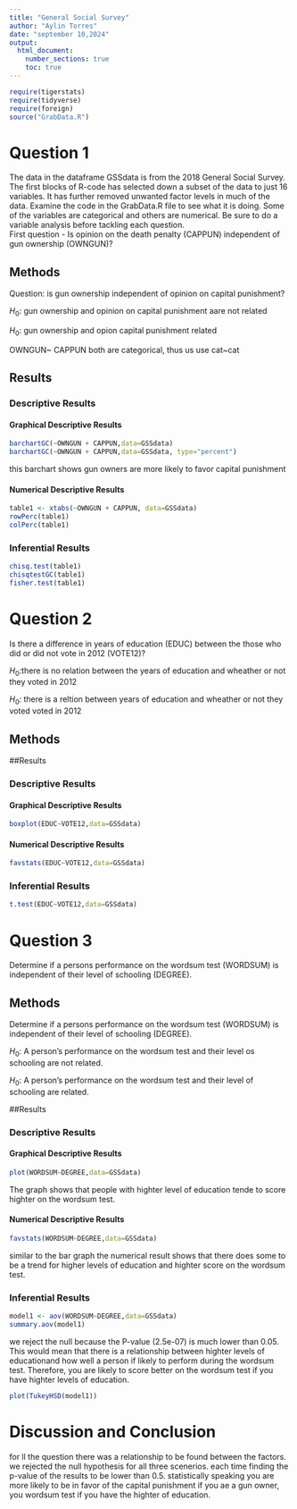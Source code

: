 ```yaml
---
title: "General Social Survey"
author: "Aylin Torres"
date: "september 10,2024"
output: 
  html_document:
    number_sections: true
    toc: true
---
```



```r
require(tigerstats)
require(tidyverse)
require(foreign)
source("GrabData.R")
```




#  Question 1

<!--In this section you explain what you are trying to show.  Where did the data come from?  What is the research or other question you are trying to answer?!-->

The data in the dataframe GSSdata is from the 2018 General Social Survey. The first blocks of R-code has selected down a subset of the data to just 16 variables. It has further removed unwanted factor levels in much of the data. Examine the code in the GrabData.R file to see what it is doing. Some of the variables are categorical and others are numerical. Be sure to do a variable analysis before tackling each question.  
First question - Is opinion on the death penalty (CAPPUN) independent of gun ownership (OWNGUN)?


## Methods

<!--Decide on your methods:  use "variable analysis" or other appropriate descriptors.  Make sure to choose at least one graphical method and at least one numerical method.!-->

Question: is gun ownership independent of opinion on capital punishment?

$H_0$: gun ownership and opinion on capital punishment aare not related


$H_0$: gun ownership and opion capital punishment related 


OWNGUN~ CAPPUN both are categorical, thus us use cat~cat
 
 

## Results

<!--Divide this section into two sub-sections:  One for your descriptive  results and one for your inferential results.!-->

### Descriptive Results

#### Graphical Descriptive Results

<!--Graphical results here.  Make sure to show your code.  Provide appropriate labels for axes, giving units if possible, and provide a good title for the graph, too.  Use the graphical results to describe the patterns if any that exist in the data as focused toward the research question!-->

```r
barchartGC(~OWNGUN + CAPPUN,data=GSSdata)
barchartGC(~OWNGUN + CAPPUN,data=GSSdata, type="percent")

```
           
this barchart shows gun owners are more likely to favor capital punishment  
 
#### Numerical Descriptive Results


<!--Numerical results go here. Use the numerical results to describe the patterns if any that exist in the data as focused toward the research question!-->
  
```r
table1 <- xtabs(~OWNGUN + CAPPUN, data=GSSdata)
rowPerc(table1)
colPerc(table1)
```  

### Inferential Results

<!--State hypothesis clearly.  Make sure your discussion of the inferential test covers all the aspects that the test output produces, such as test statistic, p-value etc.  Make a decision about the null hypothesis, explain the assumptions on which the selected test/procedure was based, and why the chosen procedure satisfys the assumptions and is appropriate to answer the research question!-->

```r
chisq.test(table1)
chisqtestGC(table1)
fisher.test(table1)
```

#  Question 2

<!--In this section you explain what you are trying to show.  Where did the data come from?  What is the research or other question you are trying to answer?!-->

Is there a difference in years of education (EDUC) between the those who did or did not vote in 2012 (VOTE12)?

$H_0$:there is no relation between the years of education and wheather or not they voted in 2012

$H_0$: there is a reltion between years of education and wheather or not they voted voted in 2012

## Methods

<!--Decide on your methods:  use "variable analysis" or other appropriate descriptors.  Make sure to choose at least one graphical method and at least one numerical method.!-->

##Results

<!--Divide this section into two sub-sections:  One for your descriptive  results and one for your inferential results.!-->

### Descriptive Results

#### Graphical Descriptive Results

```r
boxplot(EDUC~VOTE12,data=GSSdata)
```

<!--Graphical results here.  Make sure to show your code.  Provide appropriate labels for axes, giving units if possible, and provide a good title for the graph, too.  Use the graphical results to describe the patterns if any that exist in the data as focused toward the research question!-->

#### Numerical Descriptive Results

<!--Numerical results go here. Use the numerical results to describe the patterns if any that exist in the data as focused toward the research question!-->


```r
favstats(EDUC~VOTE12,data=GSSdata)
```



### Inferential Results

<!--State hypothesis clearly.  Make sure your discussion of the inferential test covers all the aspects that the test output produces, such as test statistic, p-value etc.  Make a decision about the null hypothesis, explain the assumptions on which the selected test/procedure was based, and why the chosen procedure satisfys the assumptions and is appropriate to answer the research question!-->


```r
t.test(EDUC~VOTE12,data=GSSdata)
```


#  Question 3

<!--In this section you explain what you are trying to show.  Where did the data come from?  What is the research or other question you are trying to answer?!-->

Determine if a persons performance on the wordsum test (WORDSUM) is independent of their level of schooling (DEGREE).

## Methods

<!--Decide on your methods:  use "variable analysis" or other appropriate descriptors.  Make sure to choose at least one graphical method and at least one numerical method.!-->

Determine if a persons performance on the wordsum test (WORDSUM) is independent of their level of schooling (DEGREE).


$H_0$: A person's performance on the wordsum test and their level os schooling are not related.

$H_0$: A person's performance on the wordsum test and their level of schooling are related.




##Results

<!--Divide this section into two sub-sections:  One for your descriptive  results and one for your inferential results.!-->

### Descriptive Results

#### Graphical Descriptive Results

<!--Graphical results here.  Make sure to show your code.  Provide appropriate labels for axes, giving units if possible, and provide a good title for the graph, too.  Use the graphical results to describe the patterns if any that exist in the data as focused toward the research question!--> 

```r
plot(WORDSUM~DEGREE,data=GSSdata)
```
The graph shows that people with highter level of education tende to score highter on the wordsum test.


#### Numerical Descriptive Results


<!--Numerical results go here. Use the numerical results to describe the patterns if any that exist in the data as focused toward the research question!-->

```r
favstats(WORDSUM~DEGREE,data=GSSdata)
```

similar to the bar graph the numerical result shows that there does some to be a trend for higher levels of 
education and highter score on the wordsum test.


### Inferential Results

<!--State hypothesis clearly.  Make sure your discussion of the inferential test covers all the aspects that the test output produces, such as test statistic, p-value etc.  Make a decision about the null hypothesis, explain the assumptions on which the selected test/procedure was based, and why the chosen procedure satisfys the assumptions and is appropriate to answer the research question!-->

```r
model1 <- aov(WORDSUM~DEGREE,data=GSSdata)
summary.aov(model1)
```

we reject the null because the P-value (2.5e-07) is much lower than 0.05. This would mean that there is a relationship between highter levels of educationand how well a person if likely to perform during the wordsum test. Therefore, you are likely to score better on the wordsum test if you have highter levels of education.


```r
plot(TukeyHSD(model1))
```


# Discussion and Conclusion

<!--Discussion and conclusion here.  If you found a relationship be sure to consider whether the relationship occurs because one of the variavbles causes the other, or whether they perhasps are related for some other reason.  Watch the chapter 6 videos from the GeorgeTown videos collection.!-->

for ll the question there was a relationship to be found between the factors. we rejected the null hypothesis for all three scenerios. each time finding the p-value of the results to be lower than 0.5. statistically speaking you are more likely to be in favor of the capital punishment if you ae a gun owner, you wordsum test if you have the highter of education.
